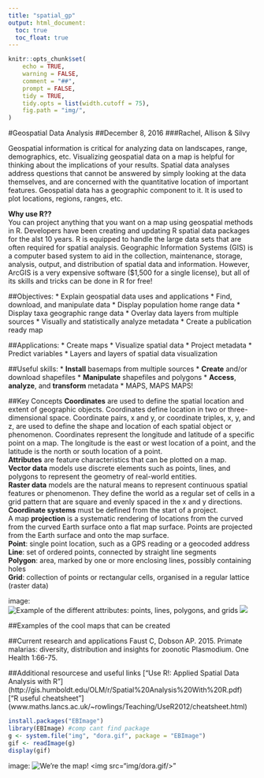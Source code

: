 ```yaml
---
title: "spatial_gp"
output: html_document:
  toc: true
  toc_float: true
---
```


```r
knitr::opts_chunk$set(
    echo = TRUE,
    warning = FALSE,
    comment = "##",
    prompt = FALSE,
    tidy = TRUE,
    tidy.opts = list(width.cutoff = 75),
    fig.path = "img/",
)
```

#Geospatial Data Analysis
##December 8, 2016
###Rachel, Allison & Silvy

Geospatial information is critical for analyzing data on landscapes, range, demographics, etc. Visualizing geospatial data on a map is helpful for thinking about the implications of your results. Spatial data analyses address questions that cannot be answered by simply looking at the data themselves, and are concerned with the quantitative location of important features. Geospatial data has a geographic component to it. It is used to plot locations, regions, ranges, etc. 

__Why use R??__  
You can project anything that you want on a map using geospatial methods in R. Developers have been creating and updating R spatial data packages for the alst 10 years. R is equipped to handle the large data sets that are often required for spatial analysis. Geographic Information Systems (GIS) is a computer based system to aid in the collection, maintenance, storage, analysis, output, and distribution of spatial data and information. However, ArcGIS is a very expensive software ($1,500 for a single license), but all of its skills and tricks can be done in R for free!

##Objectives: 
* Explain geospatial data uses and applications
* Find, download, and manipulate data
* Display population home range data
* Display taxa geographic range data
* Overlay data layers from multiple sources
* Visually and statistically analyze metadata
* Create a publication ready map

##Applications:
* Create maps
* Visualize spatial data
* Project metadata
* Predict variables
* Layers and layers of spatial data visualization

##Useful skills:
* __Install__ basemaps from multiple sources
* __Create__ and/or download shapefiles
* __Manipulate__ shapefiles and polygons
* __Access__, __analyze__, and __transform__ metadata
* MAPS, MAPS MAPS!

##Key Concepts
__Coordinates__ are used to define the spatial location and extent of geographic objects. Coordinates define location in two or three-dimensional space. Coordinate pairs, x and y, or coordinate triples, x, y, and z, are used to define the shape and location of each spatial object or phenomenon. Coordinates represent the longitude and latitude of a specific point on a map. The longitude is the east or west location of a point, and the latitude is the north or south location of a point.  
__Attributes__ are feature characteristics that can be plotted on a map.  
__Vector data__ models use discrete elements such as points, lines, and polygons to represent the geometry of real-world entities.  
__Raster data__ models are the natural means to represent continuous spatial features or phenomenon. They define the world as a regular set of cells in a grid pattern that are square and evenly spaced in the x and y directions.  
__Coordinate systems__ must be defined from the start of a project.   
A map __projection__ is a systematic rendering of locations from the curved from the curved Earth surface onto a flat map surface. Points are projected from the Earth surface and onto the map surface.  
__Point__: single point location, such as a GPS reading or a geocoded address  
__Line__: set of ordered points, connected by straight line segments  
__Polygon__: area, marked by one or more enclosing lines, possibly containing holes  
__Grid__: collection of points or rectangular cells, organised in a regular lattice (raster data)  

image: ![Example of the different attributes: points, lines, polygons, and grids]("C:\Users\Allison\Desktop\img\polygons.jpg")
<img src="img/polygons.jpg"/>

##Examples of the cool maps that can be created


##Current research and applications
Faust C, Dobson AP. 2015. Primate malarias: diversity, distribution and insights for zoonotic Plasmodium. One Health 1:66-75.

##Additional resourcese and useful links
["Use R!: Applied Spatial Data Analysis with R"] (http://gis.humboldt.edu/OLM/r/Spatial%20Analysis%20With%20R.pdf)  
["R useful cheatsheet"] (www.maths.lancs.ac.uk/~rowlings/Teaching/UseR2012/cheatsheet.html) 


```r
install.packages("EBImage")
library(EBImage) #comp cant find package
g <- system.file("img", "dora.gif", package = "EBImage")
gif <- readImage(g)
display(gif)
````

image: ![We're the map!]("http://cdn.elciudadano.cl/wp-content/uploads/2015/03/Mapa-dora.gif")
<img src="img/dora.gif/>"
